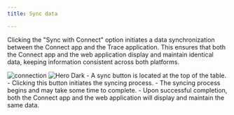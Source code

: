 ```yaml
---
title: Sync data

---
```


Clicking the "Sync with Connect" option initiates a data synchronization between the Connect app and the Trace application. This ensures that both the Connect app and the web application display and maintain identical data, 
keeping information consistent across both platforms.

<Steps>
  <Step title="Sync data">
   <img
  className="block dark:hidden"
  src="/images/img/sync.png"
  alt="connection"
/>
<img
  className="hidden dark:block"
  src="/images/img/sync-b.png"
  alt="Hero Dark"
/>
    - A sync button is located at the top of the table.
    - Clicking this button initiates the syncing process.
    - The syncing process begins and may take some time to complete.
    - Upon successful completion, both the Connect app and the web application will display and maintain the same data.

  </Step>


</Steps>







